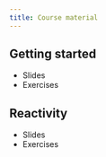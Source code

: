 ```yaml
---
title: Course material
---
```


## Getting started

- Slides
- Exercises


## Reactivity

- Slides
- Exercises